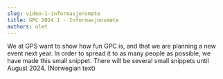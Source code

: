 ```yaml
---
slug: video-1-informasjonsmøte
title: GPC 2024 1 - Informasjonsmøte
authors: olet
---
```


We at GPS want to show how fun GPC is, and that we are planning a new event next year. In order to spread it to as many people as possible, we have made this small snippet. There will be several small snippets until August 2024.
(Norwegian text)
